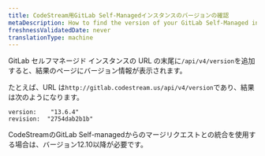 ```yaml
---
title: CodeStream用GitLab Self-Managedインスタンスのバージョンの確認
metaDescription: How to find the version of your GitLab Self-Managed instance.
freshnessValidatedDate: never
translationType: machine
---
```


GitLab セルフマネージド インスタンスの URL の末尾に`/api/v4/version`を追加すると、結果のページにバージョン情報が表示されます。

たとえば、URL は`http://gitlab.codestream.us/api/v4/version`であり、結果は次のようになります。

```
version:	"13.6.4"
revision:  "2754dab2b1b"
```

CodeStreamのGitLab Self-managedからのマージリクエストとの統合を使用する場合は、バージョン12.10以降が必要です。